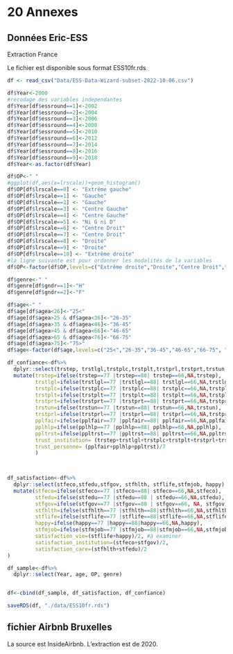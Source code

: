 # 20 Annexes

## Données Eric-ESS

Extraction France

Le fichier est disponible sous format ESS10fr.rds


```r
df <- read_csv("Data/ESS-Data-Wizard-subset-2022-10-06.csv")

df$Year<-2000
#recodage des variables independantes
df$Year[df$essround==1]<-2002
df$Year[df$essround==2]<-2004
df$Year[df$essround==3]<-2006
df$Year[df$essround==4]<-2008
df$Year[df$essround==5]<-2010
df$Year[df$essround==6]<-2012
df$Year[df$essround==7]<-2014
df$Year[df$essround==8]<-2016
df$Year[df$essround==9]<-2018
df$Year<-as.factor(df$Year) 

df$OP<-" "
#ggplot(df,aes(x=lrscale))+geom_histogram()
df$OP[df$lrscale==0] <- "Extrême gauche" 
df$OP[df$lrscale==1] <- "Gauche" 
df$OP[df$lrscale==2] <- "Gauche" 
df$OP[df$lrscale==3] <- "Centre Gauche" 
df$OP[df$lrscale==4] <- "Centre Gauche" 
df$OP[df$lrscale==5] <- "Ni G ni D" 
df$OP[df$lrscale==6] <- "Centre Droit" 
df$OP[df$lrscale==7] <- "Centre Droit" 
df$OP[df$lrscale==8] <- "Droite" 
df$OP[df$lrscale==9] <- "Droite" 
df$OP[df$lrscale==10] <- "Extrême droite" 
#la ligne suivante est pour ordonner les modalités de la variables
df$OP<-factor(df$OP,levels=c("Extrême droite","Droite","Centre Droit","Ni G ni D","Centre Gauche","Gauche","Extrême gauche"))

df$genre<-" "
df$genre[df$gndr==1]<-"H"
df$genre[df$gndr==2]<-"F"

df$age<-" "
df$age[df$agea<26]<-"25<"
df$age[df$agea>25 & df$agea<36]<-"26-35"
df$age[df$agea>35 & df$agea<46]<-"36-45"
df$age[df$agea>45 & df$agea<66]<-"46-65"
df$age[df$agea>65 & df$agea<76]<-"66-75"
df$age[df$agea>75]<-"75>"
df$age<-factor(df$age,levels=c("25<","26-35","36-45","46-65","66-75", "75>"))

df_confiance<-df%>%
  dplyr::select(trstep, trstlgl,trstplc,trstplt,trstprl,trstprt,trstun,pplfair,pplhlp, ppltrst) %>%
  mutate(trstep=ifelse(trstep==77 |trstep==88| trstep==66,NA,trstep),
         trstlgl=ifelse(trstlgl==77 |trstlgl==88| trstlgl==66,NA,trstlgl),
         trstplc=ifelse(trstplc==77 |trstplc==88| trstplc==66,NA,trstplc),
         trstplt=ifelse(trstplt==77 |trstplt==88| trstplt==66,NA,trstplt),
         trstprt=ifelse(trstprt==77 |trstprt==88| trstprt==66,NA,trstprt),
         trstun=ifelse(trstun==77 |trstun==88| trstun==66,NA,trstun),
         trstprl=ifelse(trstprl==77 |trstprl==88| trstprl==66,NA,trstprl),
         pplfair=ifelse(pplfair==77 |pplfair==88| pplfair==66,NA,pplfair),
         pplhlp=ifelse(pplhlp==77 |pplhlp==88| pplhlp==66,NA,pplhlp),
         ppltrst=ifelse(ppltrst==77 |ppltrst==88| ppltrst==66,NA,ppltrst),
         trust_institution= (trstep+trstlgl+trstplc+trstplt+trstprl+trstprt+trstun)/7,
         trust_personne= (pplfair+pplhlp+ppltrst)/7
         )


 
df_satisfaction<-df%>%
  dplyr::select(stfeco,stfedu,stfgov, stfhlth, stflife,stfmjob, happy) %>%
  mutate(stfeco=ifelse(stfeco==77 |stfeco==88| stfeco==66,NA,stfeco),
         stfedu=ifelse(stfedu==77 |stfedu==88 | stfedu==66,NA,stfedu),
         stfgov=ifelse(stfgov==77 |stfgov==88 | stfgov==66, NA, stfgov), 
         stfhlth=ifelse(stfhlth==77 |stfhlth==88|stfhlth==66,NA,stfhlth), 
         stflife=ifelse(stflife==77 |stflife==88|stflife==66,NA,stflife),
         happy=ifelse(happy==77 |happy==88|happy==66,NA,happy),
         stfmjob=ifelse(stfmjob==77 |stfmjob==88|stfmjob==66,NA,stfmjob),
         satisfaction_vie=(stflife+happy)/2, #à examiner
         satisfaction_institution=(stfeco+stfgov)/2,
         satisfaction_care=(stfhlth+stfedu)/2
)

df_sample<-df%>%
  dplyr::select(Year, age, OP, genre)


df<-cbind(df_sample, df_satisfaction, df_confiance)

saveRDS(df, "./data/ESS10fr.rds")
```


## fichier Airbnb Bruxelles

La source est InsideAirbnb. L'extraction est de 2020.

##
